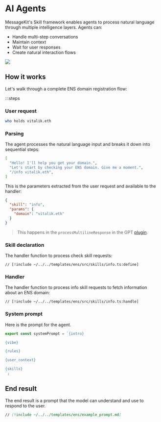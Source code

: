 # AI Agents

MessageKit's Skill framework enables agents to process natural language through multiple intelligence layers. Agents can:

- Handle multi-step conversations
- Maintain context
- Wait for user responses
- Create natural interaction flows

![](/img/skills.png)

## How it works

Let's walk through a complete ENS domain registration flow:

:::steps

### User request

```bash
who holds vitalik.eth
```

### Parsing

The agent processes the natural language input and breaks it down into sequential steps:

```bash
[
  "Hello! I'll help you get your domain.",
  "Let's start by checking your ENS domain. Give me a moment.",
  "/info vitalik.eth",
]
```

This is the parameters extracted from the user request and available to the handler:

```json
{
  "skill": "info",
  "params": {
    "domain": "vitalik.eth"
  }
}
```

> This happens in the `processMultilineResponse` in the GPT [plugin](/plugins/gpt).

### Skill declaration

The handler function to process check skill requests:

```tsx [src/skills/info.ts]
// [!include ~/../../templates/ens/src/skills/info.ts:define]
```

### Handler

The handler function to process info skill requests to fetch information about an ENS domain:

```tsx [src/skills/info.ts]
// [!include ~/../../templates/ens/src/skills/info.ts:handle]
```

### System prompt

Here is the prompt for the agent.

```jsx [src/prompt.ts]
export const systemPrompt = `{intro}

{vibe}

{rules}

{user_context}

{skills}
`;
```

## End result

The end result is a prompt that the model can understand and use to respond to the user.

```md [example_prompt.md]
// [!include ~/../../templates/ens/example_prompt.md]
```
